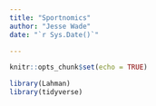 ```yaml
---
title: "Sportnomics"
author: "Jesse Wade"
date: "`r Sys.Date()`"

---
```


```r
knitr::opts_chunk$set(echo = TRUE)
```

```r
library(Lahman)
library(tidyverse)
```

